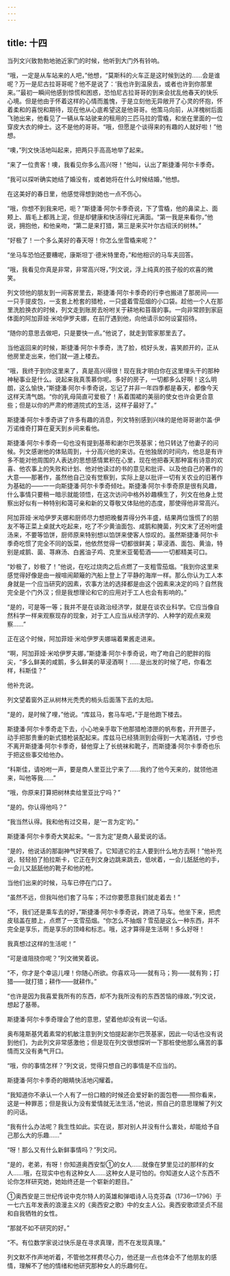 ```yaml
---
---
---
```

title: 十四
---



当列文兴致勃勃地驰近家门的时候，他听到大门外有铃响。

“哦，一定是从车站来的人吧，”他想，“莫斯科的火车正是这时候到达的……会是谁呢？万一是尼古拉哥哥呢？他不是说了：‘我也许到温泉去，或者也许到你那里来。’”最初一瞬间他感到惊慌和困惑，恐怕尼古拉哥哥的到来会扰乱他春天的快乐心境。但是他由于怀着这样的心情而羞愧，于是立刻他无异敞开了心灵的怀抱，怀着柔和的喜悦和期待，现在他从心底希望这是他哥哥。他策马向前，从洋槐树后面飞驰出来，他看见了一辆从车站驶来的租用的三匹马拉的雪橇，和坐在里面的一位穿皮大衣的绅士。这不是他的哥哥。“哦，但愿是个谈得来的有趣的人就好啦！”他想。

“噢，”列文快活地叫起来，把两只手高高地举了起来。

“来了一位贵客！噢，我看见你多么高兴呀！”他叫，认出了斯捷潘·阿尔卡季奇。

“我可以探听确实她结了婚没有，或者她将在什么时候结婚，”他想。

在这美好的春日里，他感觉得想到她也一点不伤心。

“哦，你想不到我来吧，呃？”斯捷潘·阿尔卡季奇说，下了雪橇，他的鼻梁上、面颊上、眉毛上都溅上泥，但是却健康和快活得红光满面。“第一我是来看你，”他说，拥抱他，和他亲吻，“第二是来打猎，第三是来买叶尔古绍沃的树林。”

“好极了！一个多么美好的春天呀！你怎么坐雪橇来呢？”

“坐马车恐怕还要糟呢，康斯坦丁·德米特里奇，”和他相识的马车夫回答。

“哦，我看见你真是非常，非常高兴呀，”列文说，浮上纯真的孩子般的欢喜的微笑。

列文领他的朋友到一间客房里去，斯捷潘·阿尔卡季奇的行李也搬进了那房间——一只手提皮包，一支套上枪套的猎枪，一只盛着雪茄烟的小口袋。趁他一个人在那里洗脸换衣的时候，列文走到账房去吩咐关于耕地和苜蓿的事。一向非常顾到家庭体面的阿加菲娅·米哈伊罗夫娜，在前厅遇到他，向他请示如何设宴招待。

“随你的意思去做吧，只是要快一点。”他说了，就走到管家那里去了。

当他返回来的时候，斯捷潘·阿尔卡季奇，洗了脸，梳好头发，喜笑颜开的，正从他房里走出来，他们就一道上楼去。

“哦，我终于到你这里来了，真是高兴得很！现在我才明白你在这里埋头干的那种神秘事业是什么。说起来我真羡慕你呢。多好的房子，一切都多么好啊！这么明朗，这么愉快，”斯捷潘·阿尔卡季奇说，忘记了并非一年四季都是春天，都像今天这样天清气朗。“你的乳母简直可爱极了！系着围裙的美丽的使女也许会更合意些；但是以你的严肃的修道院式的生活，这样子最好了。”

斯捷潘·阿尔卡季奇讲了许多有趣的消息，列文特别感到兴味的是他哥哥谢尔盖·伊万诺维奇打算在夏天到乡间来看他。

斯捷潘·阿尔卡季奇一句也没有提到基蒂和谢尔巴茨基家；他只转达了他妻子的问候。列文感谢他的体贴周到，十分高兴他的来访。在他独居的时间内，他总是有许多不能对他周围的人表达的思想感情累积在心里，现在他把春天那种富有诗意的欢喜、他农事上的失败和计划、他对他读过的书的意见和批评、以及他自己的著作的大意——那著作，虽然他自己没有觉察到，实际上是以批评一切有关农业的旧著作为基础的——一一向斯捷潘·阿尔卡季奇倾吐。斯捷潘·阿尔卡季奇原是很有风趣，什么事情只要稍一暗示就能领悟，在这次访问中格外妙趣横生了，列文在他身上觉察出好似有一种特别和蔼可亲和新的又尊敬又体贴他的态度，那使得他非常高兴。

阿加菲娅·米哈伊罗夫娜和厨师尽力想把晚餐弄得分外丰盛，结果两位饿慌了的朋友不等正菜上桌就大吃起来，吃了不少黄油面包、咸鹅和腌菌，列文末了还吩咐盛汤来，不要等馅饼，厨师原来特别想以馅饼来使客人惊叹的。虽然斯捷潘·阿尔卡季奇吃惯了完全不同的饭菜，他依然觉得一切都很鲜美；草浸酒、面包、黄油，特别是咸鹅、菌、荨麻汤、白酱油子鸡、克里米亚葡萄酒——一切都精美可口。

“妙极了，妙极了！”他说，在吃过烧肉之后点燃了一支粗雪茄烟。“我到你这里来感觉得好像是由一艘喧闹颠簸的汽船上登上了平静的海岸一样。那么你认为工人本身就是一个应当研究的因素，农事方法的选择都是由这个因素来决定的吗？自然我完全是个门外汉；但是我想理论和它的应用对于工人也会有影响的。”

“是的，可是等一等；我并不是在谈政治经济学，就是在谈农业科学。它应当像自然科学一样来观察现存的现象，对于工人应当从经济学的、人种学的观点来观察……”

正在这个时候，阿加菲娅·米哈伊罗夫娜端着果酱走进来。

“啊，阿加菲娅·米哈伊罗夫娜，”斯捷潘·阿尔卡季奇说，吻了吻自己的肥胖的指尖，“多么鲜美的咸鹅，多么鲜美的草浸酒啊！……是出发的时候了吧，你看怎样，科斯佳？”

他补充说。

列文望着窗外正从树林光秃秃的梢头后面落下去的太阳。

“是的，是时候了哩，”他说。“库兹马，套马车吧，”于是他跑下楼去。

斯捷潘·阿尔卡季奇走下去，小心地亲手取下他那猎枪漆匣的帆布套，开开匣子，动手把那贵重的新式猎枪装配起来。库兹马已经猜测到会得到一大笔酒钱，寸步也不离开斯捷潘·阿尔卡季奇，替他穿上了长统袜和靴子，而斯捷潘·阿尔卡季奇也乐于把这些事交给他办。

“科斯佳，请吩咐一声，要是商人里亚比宁来了……我约了他今天来的，就领他进来，叫他等我……”

“哦，你原来打算把树林卖给里亚比宁吗？”

“是的。你认得他吗？”

“我当然认得。我和他有过交易，是‘一言为定’的。”

斯捷潘·阿尔卡季奇大笑起来。“一言为定”是商人最爱说的话。

“是的，他说话的那副神气好笑极了。它知道它的主人要到什么地方去啊！”他补充说，轻轻拍了拍拉斯卡，它正在列文身边跳来跳去，低吠着，一会儿舐舐他的手，一会儿又舐舐他的靴子和他的枪。

当他们出来的时候，马车已停在门口了。

“虽然不远，但我叫他们套了马车；不过你要愿意我们就走着去！”

“不，我们还是乘车去的好，”斯捷潘·阿尔卡季奇说，跨进了马车。他坐下来，把虎皮毯盖在膝上，点燃了一支雪茄烟。“你怎么不抽烟？雪茄是这么一种东西，并不完全是享乐，而是享乐的顶峰和标志。哦，这才算得是生活啊！多么好呀！

我真想过这样的生活呢！”

“可是谁阻挠你呢？”列文微笑着说。

“不，你才是个幸运儿哩！你随心所欲。你喜欢马——就有马；狗——就有狗；打猎——就打猎；耕作——就耕作。”

“也许是因为我喜爱我所有的东西，却不为我所没有的东西苦恼的缘故，”列文说，想起了基蒂。

斯捷潘·阿尔卡季奇理会了他的意思，望着他却没有说一句话。

奥布隆斯基凭着素常的机敏注意到列文怕提起谢尔巴茨基家，因此一句话也没有说到他们，为此列文非常感激他；但是现在列文很想探听一下那桩使他那么痛苦的事情而又没有勇气开口。

“哦，你的事情怎样？”列文说，觉得只想自己的事情是不应当的。

斯捷潘·阿尔卡季奇的眼睛快活地闪耀着。

“我知道你不承认一个人有了一份口粮的时候还会爱好新的面包卷——照你看来，这是一种罪恶；但是我认为没有爱情就无法生活，”他说，照自己的意思理解了列文的问话。

“我有什么办法呢？我生性如此。实在说，那对别人并没有什么害处，却能给予自己那么大的乐趣……”

“呀！那么又有什么新鲜事情吗？”列文问。

“是的，老弟，有呀！你知道奥西安型①的女人……就像在梦里见过的那样的女人……哦，在现实中也有这种女人……这种女人是可怕的。你知道女人这个东西不论你怎样研究她，她始终还是一个崭新的题目。”



①奥西安是三世纪传说中克尔特人的英雄和弹唱诗人马克芬森（1736—1796）于一七六五年发表的浪漫主义的《奥西安之歌》中的女主人公。奥西安歌颂坚贞不屈和自我牺牲的女性。

“那就不如不研究的好。”

“不。有位数学家说过快乐是在寻求真理，而不在发现真理。”

列文默不作声地听着，不管他怎样费尽心力，他还是一点也体会不了他朋友的感情，理解不了他的情绪和他研究那种女人的乐趣何在。